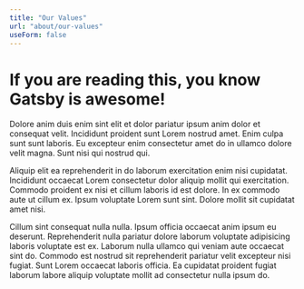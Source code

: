 ```yaml
---
title: "Our Values"
url: "about/our-values"
useForm: false
---
```


<h1>If you are reading this, you know Gatsby is awesome!</h1>

Dolore anim duis enim sint elit et dolor pariatur ipsum anim dolor et consequat velit. Incididunt proident sunt Lorem nostrud amet. Enim culpa sunt sunt laboris. Eu excepteur enim consectetur amet do in ullamco dolore velit magna. Sunt nisi qui nostrud qui.

Aliquip elit ea reprehenderit in do laborum exercitation enim nisi cupidatat. Incididunt occaecat Lorem consectetur dolor aliquip mollit qui exercitation. Commodo proident ex nisi et cillum laboris id est dolore. In ex commodo aute ut cillum ex. Ipsum voluptate Lorem sunt sint. Dolore mollit sit cupidatat amet nisi.

Cillum sint consequat nulla nulla. Ipsum officia occaecat anim ipsum eu deserunt. Reprehenderit nulla pariatur dolore laborum voluptate adipisicing laboris voluptate est ex. Laborum nulla ullamco qui veniam aute occaecat sint do. Commodo est nostrud sit reprehenderit pariatur velit excepteur nisi fugiat. Sunt Lorem occaecat laboris officia. Ea cupidatat proident fugiat laborum labore aliquip voluptate mollit ad consectetur nulla ipsum do.
